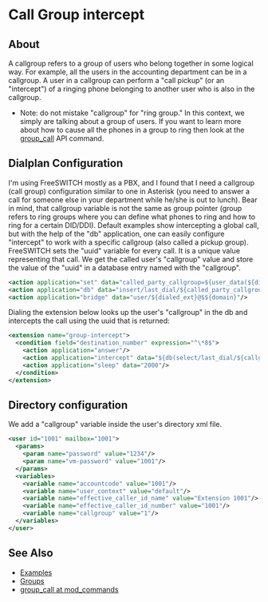 
# Call Group intercept 

 

## About

A callgroup refers to a group of users who belong together in some logical way. For example, all the users in the accounting department can be in a callgroup. A user in a callgroup can perform a "call pickup" (or an "intercept") of a ringing phone belonging to another user who is also in the callgroup.

* Note: do not mistake "callgroup" for "ring group." In this context, we simply are talking about a group of users. If you want to learn more about how to cause all the phones in a group to ring then look at the [group\_call](../Modules/mod_commands_1966741.mdx#group_call) API command.

## Dialplan Configuration

I'm using FreeSWITCH mostly as a PBX, and I found that I need a callgroup (call group) configuration similar to one in Asterisk (you need to answer a call for someone else in your department while he/she is out to lunch). Bear in mind, that callgroup variable is not the same as group pointer (group refers to ring groups where you can define what phones to ring and how to ring for a certain DID/DDI). Default examples show intercepting a global call, but with the help of the "db" application, one can easily configure "intercept" to work with a specific callgroup (also called a pickup group). FreeSWITCH sets the "uuid" variable for every call. It is a unique value representing that call. We get the called user's "callgroup" value and store the value of the "uuid" in a database entry named with the "callgroup".

```xml
<action application="set" data="called_party_callgroup=${user_data(${dialed_ext}@${domain} var callgroup)}"/>
<action application="db" data="insert/last_dial/${called_party_callgroup}/${uuid}"/>
<action application="bridge" data="user/${dialed_ext}@$${domain}"/>
```

Dialing the extension below looks up the user's "callgroup" in the db and intercepts the call using the uuid that is returned:

```xml
<extension name="group-intercept">
  <condition field="destination_number" expression="^\*8$">
    <action application="answer"/>
    <action application="intercept" data="${db(select/last_dial/${callgroup})}"/>
    <action application="sleep" data="2000"/>
  </condition>
</extension>
```

 ## Directory configuration

We add a "callgroup" variable inside the user's directory xml file.

```xml
<user id="1001" mailbox="1001">
  <params>
    <param name="password" value="1234"/>
    <param name="vm-password" value="1001"/>
  </params>
  <variables>
    <variable name="accountcode" value="1001"/>
    <variable name="user_context" value="default"/>
    <variable name="effective_caller_id_name" value="Extension 1001"/>
    <variable name="effective_caller_id_number" value="1001"/>
    <variable name="callgroup" value="1"/>
  </variables>
</user>
```

## See Also

* [Examples](../Examples/index.mdx#about)
* [Groups](../Directory/XML-User-Directory/index.mdx#groups)
* [group\_call at mod\_commands](../Modules/mod_commands_1966741.mdx#group_call)


